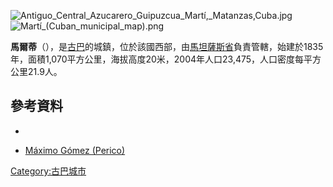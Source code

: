 [[Image:Antiguo_Central_Azucarero_Guipuzcua_Martí,_Matanzas,Cuba.jpg|right]]
[[Image:Martí_(Cuban_municipal_map).png|right]]

{{Coord|22|57|8|N|80|55|0|W|display=title}}

'''馬爾蒂'''（{{lang-es|Martí}}），是[[古巴|古巴]]的城鎮，位於該國西部，由[[馬坦薩斯省|馬坦薩斯省]]負責管轄，始建於1835年，面積1,070平方公里，海拔高度20米，2004年人口23,475，人口密度每平方公里21.9人。

==參考資料==
*{{Cite web|url=http://www.guije.com/pueblo/municipios/marti/index.htm|title=Martí|author=Guije.com|accessdate=2007-10-07|language=es}}
*{{es icon}} [http://www.ecured.cu/index.php/Máximo_Gómez_(Perico) Máximo Gómez (Perico)]

{{Cuba-geo-stub}}
[[Category:古巴城市|Category:古巴城市]]